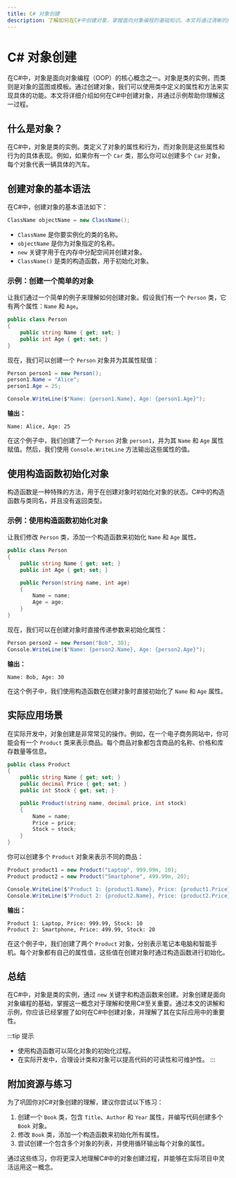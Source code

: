 ```yaml
---
title: C# 对象创建
description: 了解如何在C#中创建对象，掌握面向对象编程的基础知识。本文将通过清晰的解释、代码示例和实际案例，帮助你理解C#中的对象创建过程。
---
```


# C# 对象创建

在C#中，对象是面向对象编程（OOP）的核心概念之一。对象是类的实例，而类则是对象的蓝图或模板。通过创建对象，我们可以使用类中定义的属性和方法来实现具体的功能。本文将详细介绍如何在C#中创建对象，并通过示例帮助你理解这一过程。

## 什么是对象？

在C#中，对象是类的实例。类定义了对象的属性和行为，而对象则是这些属性和行为的具体表现。例如，如果你有一个 `Car` 类，那么你可以创建多个 `Car` 对象，每个对象代表一辆具体的汽车。

## 创建对象的基本语法

在C#中，创建对象的基本语法如下：

```csharp
ClassName objectName = new ClassName();
```

- `ClassName` 是你要实例化的类的名称。
- `objectName` 是你为对象指定的名称。
- `new` 关键字用于在内存中分配空间并创建对象。
- `ClassName()` 是类的构造函数，用于初始化对象。

### 示例：创建一个简单的对象

让我们通过一个简单的例子来理解如何创建对象。假设我们有一个 `Person` 类，它有两个属性：`Name` 和 `Age`。

```csharp
public class Person
{
    public string Name { get; set; }
    public int Age { get; set; }
}
```

现在，我们可以创建一个 `Person` 对象并为其属性赋值：

```csharp
Person person1 = new Person();
person1.Name = "Alice";
person1.Age = 25;

Console.WriteLine($"Name: {person1.Name}, Age: {person1.Age}");
```

**输出：**

```
Name: Alice, Age: 25
```

在这个例子中，我们创建了一个 `Person` 对象 `person1`，并为其 `Name` 和 `Age` 属性赋值。然后，我们使用 `Console.WriteLine` 方法输出这些属性的值。

## 使用构造函数初始化对象

构造函数是一种特殊的方法，用于在创建对象时初始化对象的状态。C#中的构造函数与类同名，并且没有返回类型。

### 示例：使用构造函数初始化对象

让我们修改 `Person` 类，添加一个构造函数来初始化 `Name` 和 `Age` 属性。

```csharp
public class Person
{
    public string Name { get; set; }
    public int Age { get; set; }

    public Person(string name, int age)
    {
        Name = name;
        Age = age;
    }
}
```

现在，我们可以在创建对象时直接传递参数来初始化属性：

```csharp
Person person2 = new Person("Bob", 30);
Console.WriteLine($"Name: {person2.Name}, Age: {person2.Age}");
```

**输出：**

```
Name: Bob, Age: 30
```

在这个例子中，我们使用构造函数在创建对象时直接初始化了 `Name` 和 `Age` 属性。

## 实际应用场景

在实际开发中，对象创建是非常常见的操作。例如，在一个电子商务网站中，你可能会有一个 `Product` 类来表示商品。每个商品对象都包含商品的名称、价格和库存数量等信息。

```csharp
public class Product
{
    public string Name { get; set; }
    public decimal Price { get; set; }
    public int Stock { get; set; }

    public Product(string name, decimal price, int stock)
    {
        Name = name;
        Price = price;
        Stock = stock;
    }
}
```

你可以创建多个 `Product` 对象来表示不同的商品：

```csharp
Product product1 = new Product("Laptop", 999.99m, 10);
Product product2 = new Product("Smartphone", 499.99m, 20);

Console.WriteLine($"Product 1: {product1.Name}, Price: {product1.Price}, Stock: {product1.Stock}");
Console.WriteLine($"Product 2: {product2.Name}, Price: {product2.Price}, Stock: {product2.Stock}");
```

**输出：**

```
Product 1: Laptop, Price: 999.99, Stock: 10
Product 2: Smartphone, Price: 499.99, Stock: 20
```

在这个例子中，我们创建了两个 `Product` 对象，分别表示笔记本电脑和智能手机。每个对象都有自己的属性值，这些值在创建对象时通过构造函数进行初始化。

## 总结

在C#中，对象是类的实例，通过 `new` 关键字和构造函数来创建。对象创建是面向对象编程的基础，掌握这一概念对于理解和使用C#至关重要。通过本文的讲解和示例，你应该已经掌握了如何在C#中创建对象，并理解了其在实际应用中的重要性。

:::tip 提示
- 使用构造函数可以简化对象的初始化过程。
- 在实际开发中，合理设计类和对象可以提高代码的可读性和可维护性。
:::

## 附加资源与练习

为了巩固你对C#对象创建的理解，建议你尝试以下练习：

1. 创建一个 `Book` 类，包含 `Title`、`Author` 和 `Year` 属性，并编写代码创建多个 `Book` 对象。
2. 修改 `Book` 类，添加一个构造函数来初始化所有属性。
3. 尝试创建一个包含多个对象的列表，并使用循环输出每个对象的属性。

通过这些练习，你将更深入地理解C#中的对象创建过程，并能够在实际项目中灵活运用这一概念。
